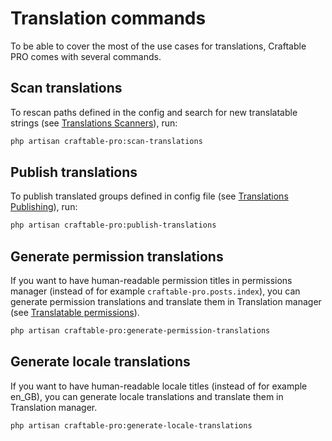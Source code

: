 # Translation commands

To be able to cover the most of the use cases for translations, Craftable PRO comes with several commands.

## Scan translations

To rescan paths defined in the config and search for new translatable strings (see [Translations Scanners](/v3/basic-features/translations#scanners)), run:

```bash copy
php artisan craftable-pro:scan-translations
```

## Publish translations

To publish translated groups defined in config file (see [Translations Publishing](/v3/basic-features/translations#publishing)), run:

```bash copy
php artisan craftable-pro:publish-translations
```

## Generate permission translations

If you want to have human-readable permission titles in permissions manager (instead of for example `craftable-pro.posts.index`), you can generate permission translations and translate them in Translation manager (see [Translatable permissions](/v3/basic-features/roles-permissions#translatable-permissions)).

```bash copy
php artisan craftable-pro:generate-permission-translations
```

## Generate locale translations

If you want to have human-readable locale titles (instead of for example en_GB), you can generate locale translations and translate them in Translation manager.

```bash copy
php artisan craftable-pro:generate-locale-translations
```